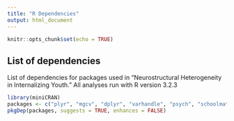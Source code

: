 ```yaml
---
title: "R Dependencies"
output: html_document
---
```


```r
knitr::opts_chunk$set(echo = TRUE)
```

## List of dependencies

List of dependencies for packages used in "Neurostructural Heterogeneity in Internalizing Youth." All analyses run with R version 3.2.3

```r
library(miniCRAN)
packages <- c("plyr", "mgcv", "dplyr", "varhandle", "psych", "schoolmath", "ggplot2", "mgcViz")
pkgDep(packages, suggests = TRUE, enhances = FALSE)
```
